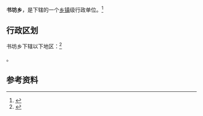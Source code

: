 {{中国乡级行政区|35/07/84/201/000}}

'''书坊乡'''，是{{PRC admin/fullname|35/07/84/201/000|3}}下辖的一个[[乡镇|乡镇]]级行政单位。<ref>{{PRC admin/ref sgc|{{PRC admin/parent|35/07/84/201/000}}}}</ref>

== 行政区划 ==

书坊乡下辖以下地区：<ref>{{PRC admin/ref sgc|35/07/84/201/000}}</ref>

{{PRC admin/children|35/07/84/201/000}}。

== 参考资料 ==

{{reflist}}

{{行政区划小作品}}
{{PRC admin/navcat|35/07/84/201/000}}